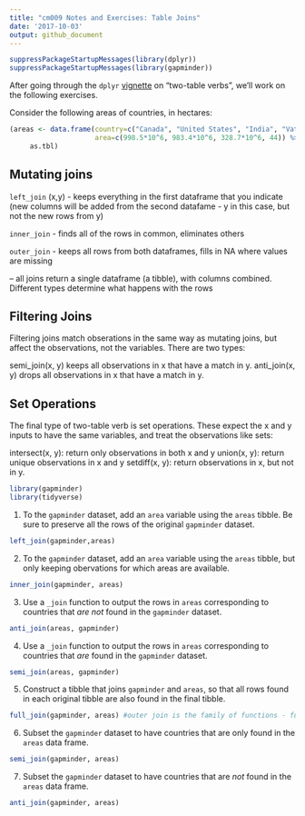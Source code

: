 ```yaml
---
title: "cm009 Notes and Exercises: Table Joins"
date: '2017-10-03'
output: github_document
---
```


```r
suppressPackageStartupMessages(library(dplyr))
suppressPackageStartupMessages(library(gapminder))
```


After going through the `dplyr` [vignette](https://cran.r-project.org/web/packages/dplyr/vignettes/two-table.html) on "two-table verbs", we'll work on the following exercises.


Consider the following areas of countries, in hectares:

```r
(areas <- data.frame(country=c("Canada", "United States", "India", "Vatican City"),
                     area=c(998.5*10^6, 983.4*10^6, 328.7*10^6, 44)) %>% 
     as.tbl)
```

## **Mutating joins**

`left_join` (x,y) - keeps everything in the first dataframe that you indicate (new columns will be added from the second datafame - y in this case, but not the new rows from y)

`inner_join` - finds all of the rows in common, eliminates others

`outer_join` - keeps all rows from both dataframes, fills in NA where values are missing 

-- all joins return a single dataframe (a tibble), with columns combined. Different types determine what happens with the rows

## **Filtering Joins**

Filtering joins match obserations in the same way as mutating joins, but affect the observations, not the variables. There are two types:

semi_join(x, y) keeps all observations in x that have a match in y.
anti_join(x, y) drops all observations in x that have a match in y.

## **Set Operations**

The final type of two-table verb is set operations. These expect the x and y inputs to have the same variables, and treat the observations like sets:

intersect(x, y): return only observations in both x and y
union(x, y): return unique observations in x and y
setdiff(x, y): return observations in x, but not in y.

```r
library(gapminder)
library(tidyverse)
```


1. To the `gapminder` dataset, add an `area` variable using the `areas` tibble. Be sure to preserve all the rows of the original `gapminder` dataset.

```r
left_join(gapminder,areas)
```



2. To the `gapminder` dataset, add an `area` variable using the `areas` tibble, but only keeping obervations for which areas are available. 

```r
inner_join(gapminder, areas)
```


3. Use a `_join` function to output the rows in `areas` corresponding to countries that _are not_ found in the `gapminder` dataset. 


```r
anti_join(areas, gapminder)
```

4. Use a `_join` function to output the rows in `areas` corresponding to countries that _are_ found in the `gapminder` dataset. 

```r
semi_join(areas, gapminder)
```


5. Construct a tibble that joins `gapminder` and `areas`, so that all rows found in each original tibble are also found in the final tibble. 

```r
full_join(gapminder, areas) #outer join is the family of functions - full_join is the function name we would want to use here
```



6. Subset the `gapminder` dataset to have countries that are only found in the `areas` data frame. 

```r
semi_join(gapminder, areas)
```


7. Subset the `gapminder` dataset to have countries that are _not_ found in the `areas` data frame. 

```r
anti_join(gapminder, areas)
```

